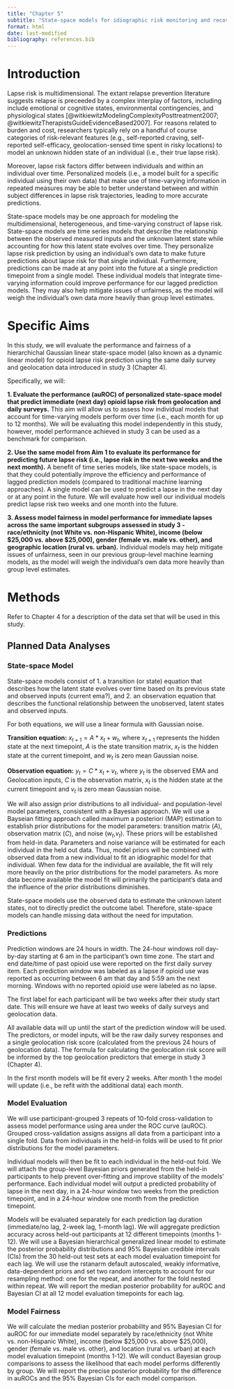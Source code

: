 ```yaml
---
title: "Chapter 5"
subtitle: "State-space models for idiographic risk monitoring and recovery support recommendations for opioid use disorder"
format: html
date: last-modified
bibliography: references.bib
---
```


# Introduction

Lapse risk is multidimensional. The extant relapse prevention literature suggests relapse is preceeded by a complex interplay of factors, including include emotional or cognitive states, environmental contingencies, and physiological states [@witkiewitzModelingComplexityPosttreatment2007; @witkiewitzTherapistsGuideEvidenceBased2007]. For reasons related to burden and cost, researchers typically rely on a handful of course categories of risk-relevant features (e.g., self-reported craving, self-reported self-efficacy, geolocation-sensed time spent in risky locations) to model an unknown hidden state of an individual (i.e., their true lapse risk).

Moreover, lapse risk factors differ between individuals and within an individual over time. Personalized models (i.e., a model built for a specific individual using their own data) that make use of time-varying information in repeated measures may be able to better understand between and within subject differences in lapse risk trajectories, leading to more accurate predictions.  

State-space models may be one approach for modeling the multidimensional, heterogeneous, and time-varying construct of lapse risk. State-space models are time series models that describe the relationship between the observed measured inputs and the unknown latent state while accounting for how this latent state evolves over time. They personalize lapse risk prediction by using an individual's own data to make future predictions about lapse risk for that single individual. Furthermore, predictions can be made at any point into the future at a single prediction timepoint from a single model. These individual models that integrate time-varying information could improve performance for our lagged prediction models. They may also help mitigate issues of unfairness, as the model will weigh the individual's own data more heavily than group level estimates. 


# Specific Aims
In this study, we will evaluate the performance and fairness of a hierarchichal Gaussian linear state-space model (also known as a dynamic linear model) for opioid lapse risk prediction using the same daily survey and geolocation data introduced in study 3 (Chapter 4). 

Specifically, we will:

**1. Evaluate the performance (auROC) of personalized state-space model that predict immediate (next day) opioid lapse risk from geolocation and daily surveys.** This aim will allow us to assess how individual models that account for time-varying models perform over time (i.e., each month for up to 12 months). We will be evaluating this model independently in this study, however, model performance achieved in study 3 can be used as a benchmark for comparison.

**2. Use the same model from Aim 1 to evaluate its performance for predicting future lapse risk (i.e., lapse risk in the next two weeks and the next month).** A benefit of time series models, like state-space models, is that they could potentially improve the efficiency and performance of lagged prediction models (compared to traditional machine learning approaches). A single model can be used to predict a lapse in the next day or at any point in the future. We will evaluate how well our individual models predict lapse risk two weeks and one month into the future.

**3. Assess model fairness in model performance for immediate lapses across the same important subgroups assessed in study 3 - race/ethnicity (not White vs. non-Hispanic White), income (below \$25,000 vs. above \$25,000), gender (female vs. male vs. other), and geographic location (rural vs. urban).** Individual models may help mitigate issues of unfairness, seen in our previous group-level machine learning models, as the model will weigh the individual's own data more heavily than group level estimates.


# Methods

Refer to Chapter 4 for a description of the data set that will be used in this study.

## Planned Data Analyses

### State-space Model

State-space models consist of 1. a transition (or state) equation that describes how the latent state evolves over time based on its previous state and observed inputs (current ema?), and 2. an observation equation that describes the functional relationship between the unobserved, latent states and observed inputs.

For both equations, we will use a linear formula with Gaussian noise.

**Transition equation:** $x_{t+1} = A*x_{t} + w_t$, where $x_{t+1}$ represents the hidden state at the next timepoint, $A$ is the state transition matrix, $x_{t}$ is the hidden state at the current timepoint, and $w_t$ is zero mean Gaussian noise. 

**Observation equation:** $y_t = C*x_t + v_t$, where $y_t$ is the observed EMA and Geolocation inputs, $C$ is the observation matrix, $x_t$ is the hidden state at the current timepoint and $v_t$ is zero mean Gaussian noise. 

We will also assign prior distributions to all individual- and population-level model parameters, consistent with a Bayesian approach. We will use a Bayseian fitting approach called maximum a posteriori (MAP) estimation to establish prior distributions for the model parameters: transition matrix ($A$), observation matrix ($C$), and noise ($w_t$,$v_t$). These priors will be established from held-in data. Parameters and noise variance will be estimated for each individual in the held out data. Thus, model priors will be combined with observed data from a new individual to fit an idiographic model for that individual. When few data for the individual are available, the fit will rely more heavily on the prior distributions for the model parameters. As more data become available the model fit will primarily the participant’s data and the influence of the prior distributions diminishes.   

State-space models use the observed data to estimate the unknown latent states, not to directly predict the outcome label. Therefore, state-space models can handle missing data without the need for imputation.

### Predictions

Prediction windows are 24 hours in width. The 24-hour windows roll day-by-day starting at 6 am in the participant's own time zone. The start and end date/time of past opioid use were reported on the first daily survey item. Each prediction window was labeled as a lapse if opioid use was reported as occurring between 6 am that day and 5:59 am the next morning. Windows with no reported opioid use were labeled as no lapse. 

The first label for each participant will be two weeks after their study start date. This will ensure we have at least two weeks of daily surveys and geolocation data.

All available data will up until the start of the prediction window will be used. The predictors, or model inputs, will be the raw daily survey responses and a single geolocation risk score (calculated from the previous 24 hours of geolocation data). The formula for calculating the geolocation risk score will be informed by the top geolocation predictors that emerge in study 3 (Chapter 4).

In the first month models will be fit every 2 weeks. After month 1 the model will update (i.e., be refit with the additional data) each month. 

### Model Evaluation
We will use participant-grouped 3 repeats of 10-fold cross-validation to assess model performance using area under the ROC curve (auROC). Grouped cross-validation assigns assigns all data from a participant into a single fold. Data from individuals in the held-in folds will be used to fit prior distributions for the model parameters. 

Individual models will then be fit to each individual in the held-out fold. We will attach the group-level Bayesian priors generated from the held-in participants to help prevent over-fitting and improve stability of the models' performance. Each individual model will output a predicted probability of lapse in the next day, in a 24-hour window two weeks from the prediction timepoint, and in a 24-hour window one month from the prediction timepoint.

Models will be evaluated separately for each prediction lag duration (immediate/no lag, 2-week lag, 1-month lag). We will aggregate prediction accuracy across held-out participants at 12 different timepoints (months 1-12). We will use a Bayesian hierarchical generalized linear model to estimate the posterior probability distributions and 95% Bayesian credible intervals (CIs) from the 30 held-out test sets at each model evaluation timepoint for each lag. We will use the rstanarm default autoscaled, weakly informative, data-dependent priors and set two random intercepts to account for our resampling method: one for the repeat, and another for the fold nested within repeat. We will report the median posterior probability for auROC and Bayesian CI at all 12 model evaluation timepoints for each lag.


### Model Fairness
We will calculate the median posterior probability and 95% Bayesian CI for auROC for our immediate model separately by race/ethnicity (not White vs. non-Hispanic White), income (below \$25,000 vs. above \$25,000), gender (female vs. male vs. other), and location (rural vs. urban) at each model evaluation timepoint (months 1-12). We will conduct Bayesian group comparisons to assess the likelihood that each model performs differently by group. We will report the precise posterior probability for the difference in auROCs and the 95% Bayesian CIs for each model comparison.



